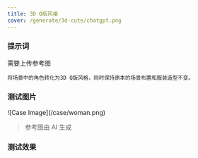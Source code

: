 ```yaml
---
title: 3D Q版风格
cover: /generate/3d-cute/chatgpt.png
---
```


### 提示词

需要上传参考图

```text
将场景中的角色转化为3D Q版风格，同时保持原本的场景布置和服装造型不变。
```

### 测试图片

<div className="w-[30%] mx-auto">
![Case Image](/case/woman.png)
</div>

> 参考图由 AI 生成

### 测试效果

<ImagePreview>
  <ImageCase imageUrl="/generate/3d-cute/chatgpt.png" modelName="ChatGPT" />
  <ImageCase imageUrl="/generate/3d-cute/doubao.png" modelName="豆包" />
  <ImageCase imageUrl="/generate/3d-cute/jimeng.jpeg" modelName="即梦" />
</ImagePreview>
